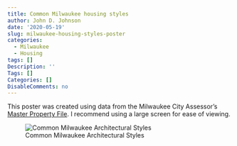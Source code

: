```yaml
---
title: Common Milwaukee housing styles
author: John D. Johnson
date: '2020-05-19'
slug: milwaukee-housing-styles-poster
categories:
  - Milwaukee
  - Housing
tags: []
Description: ''
Tags: []
Categories: []
DisableComments: no
---
```


This poster was created using data from the Milwaukee City Assessor's [Master Property File](https://data.milwaukee.gov/dataset/mprop). I recommend using a large screen for ease of viewing.

![Common Milwaukee Architectural Styles](/post/2020-05-19-common-milwaukee-housing-styles.en_files/Milwaukee_Housing_Styles_Poster.png)